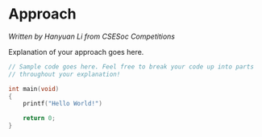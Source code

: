 # Approach

_Written by Hanyuan Li from CSESoc Competitions_

Explanation of your approach goes here.

```c
// Sample code goes here. Feel free to break your code up into parts
// throughout your explanation!

int main(void)
{
    printf("Hello World!")

    return 0;
}

```
